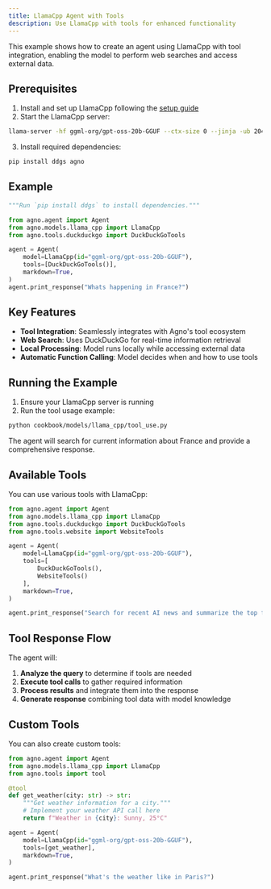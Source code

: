 ```yaml
---
title: LlamaCpp Agent with Tools
description: Use LlamaCpp with tools for enhanced functionality
---
```


This example shows how to create an agent using LlamaCpp with tool integration, enabling the model to perform web searches and access external data.

## Prerequisites

1. Install and set up LlamaCpp following the [setup guide](/concepts/models/llama_cpp#set-up-llamacpp)
2. Start the LlamaCpp server:

```bash
llama-server -hf ggml-org/gpt-oss-20b-GGUF --ctx-size 0 --jinja -ub 2048 -b 2048
```

3. Install required dependencies:

```bash
pip install ddgs agno
```

## Example

<CodeGroup>

```python cookbook/models/llama_cpp/tool_use.py
"""Run `pip install ddgs` to install dependencies."""

from agno.agent import Agent
from agno.models.llama_cpp import LlamaCpp
from agno.tools.duckduckgo import DuckDuckGoTools

agent = Agent(
    model=LlamaCpp(id="ggml-org/gpt-oss-20b-GGUF"),
    tools=[DuckDuckGoTools()],
    markdown=True,
)
agent.print_response("Whats happening in France?")
```

</CodeGroup>

## Key Features

- **Tool Integration**: Seamlessly integrates with Agno's tool ecosystem
- **Web Search**: Uses DuckDuckGo for real-time information retrieval
- **Local Processing**: Model runs locally while accessing external data
- **Automatic Function Calling**: Model decides when and how to use tools

## Running the Example

1. Ensure your LlamaCpp server is running
2. Run the tool usage example:

```bash
python cookbook/models/llama_cpp/tool_use.py
```

The agent will search for current information about France and provide a comprehensive response.

## Available Tools

You can use various tools with LlamaCpp:

<CodeGroup>

```python multiple_tools.py
from agno.agent import Agent
from agno.models.llama_cpp import LlamaCpp
from agno.tools.duckduckgo import DuckDuckGoTools
from agno.tools.website import WebsiteTools

agent = Agent(
    model=LlamaCpp(id="ggml-org/gpt-oss-20b-GGUF"),
    tools=[
        DuckDuckGoTools(),
        WebsiteTools()
    ],
    markdown=True,
)

agent.print_response("Search for recent AI news and summarize the top findings")
```

</CodeGroup>

## Tool Response Flow

The agent will:

1. **Analyze the query** to determine if tools are needed
2. **Execute tool calls** to gather required information
3. **Process results** and integrate them into the response
4. **Generate response** combining tool data with model knowledge

## Custom Tools

You can also create custom tools:

<CodeGroup>

```python custom_tool.py
from agno.agent import Agent
from agno.models.llama_cpp import LlamaCpp
from agno.tools import tool

@tool
def get_weather(city: str) -> str:
    """Get weather information for a city."""
    # Implement your weather API call here
    return f"Weather in {city}: Sunny, 25°C"

agent = Agent(
    model=LlamaCpp(id="ggml-org/gpt-oss-20b-GGUF"),
    tools=[get_weather],
    markdown=True,
)

agent.print_response("What's the weather like in Paris?")
```

</CodeGroup>
